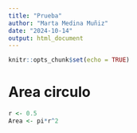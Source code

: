 ```yaml
---
title: "Prueba"
author: "Marta Medina Muñiz"
date: "2024-10-14"
output: html_document
---
```


```r
knitr::opts_chunk$set(echo = TRUE)
```
# Area circulo

```r
r <- 0.5
Area <- pi*r^2
```

